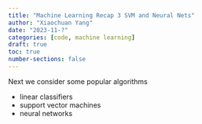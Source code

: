 ```yaml
---
title: "Machine Learning Recap 3 SVM and Neural Nets"
author: "Xiaochuan Yang"
date: "2023-11-?"
categories: [code, machine learning]
draft: true
toc: true
number-sections: false
---
```


\def\PP{\mathbb{P}}
\def\VAR{\mathrm{VaR}}
\def\RR{\mathbb{R}}
\def\EE{\mathbb{E}}


Next we consider some popular  algorithms

- linear classifiers
- support vector machines
- neural networks